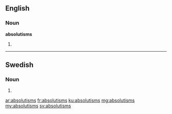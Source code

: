 ==English==

===Noun===
'''absolutisms'''

# {{plural of|absolutism}}

----

==Swedish==

===Noun===
{{head|sv|noun form}}

# {{sv-noun-form-indef-gen|absolutism}}

[[ar:absolutisms]]
[[fr:absolutisms]]
[[ku:absolutisms]]
[[mg:absolutisms]]
[[my:absolutisms]]
[[sv:absolutisms]]